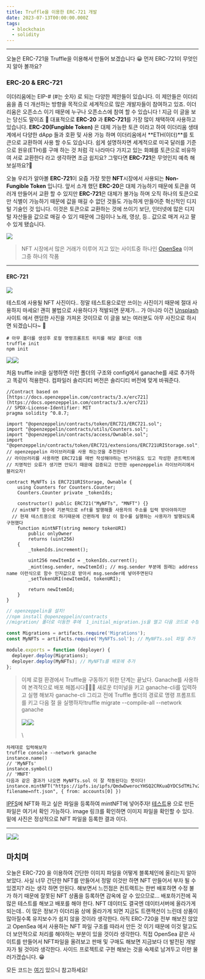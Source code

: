 ```yaml
---
title: Truffle을 이용한 ERC-721 개발
date: 2023-07-13T00:00:00.000Z
tags:
  - blockchain
  - solidity
---
```


***

오늘은 ERC-721을 Truffle을 이용해서 만들어 보겠습니다 😀
먼저 ERC-721이 무엇인지 알아 볼까요?

### ERC-20 & ERC-721

이더리움에는 EIP-# (#는 숫자) 로 되는 다양한 제안들이 있습니다. 이 제안들은 이더리움을 좀 더 개선하는 방향을 목적으로 세계적으로 많은 개발자들이 참여하고 있죠.
이더리움은 오픈소스 이기 때문에 누구나 오픈소스에 참여 할 수 있습니다 ! 지금 이 글을 보는 당신도 말이죠 🙌
대표적으로 **ERC-20** 과 **ERC-721**를 가장 많이 채택하여 사용하고 있습니다. **ERC-20(Fungible Token)** 은 대체 가능한 토큰 이라고 하여 이더리움 생태계에서 다양한 dApp 들과 호환 및 사용 가능 하며 이더리움에서 \*\*ETH(이더)\*\*를 토큰으로 교환하여 사용 할 수도 있습니다. 쉽게 설명하자면 세계적으로 미국 달러를 기준으로 원유(ETH)를 구매 하는 것 처럼 각 나라마다 가지고 있는 화폐를 토큰으로 비유하여 서로 교환한다 라고 생각하면 조금 쉽지요? 그렇다면 **ERC-721**은 무엇인지 예측 해보실까요?🤔

오늘 우리가 알아볼 **ERC-721**이 요즘 가장 핫한 **NFT**시장에서 사용되는 **Non-Fungible Token** 입니다. 앞서 소개 했던 **ERC-20**은 대체 가능하기 때문에 토큰을 여러개 만들어서 교환 할 수 있지만 **ERC-721**은 대체가 불가능 하며 오직 하나의 토큰으로만 식별이 가능하기 때문에 값을 매길 수 없던 것들도 가능하게 만들어준 혁신적인 디지털 기술인 것 입니다.
이것은 토큰으로 교환하는 것에 쓰이기 보단, 인터넷에 많은 디지털 자산들을 값으로 매길 수 있기 때문에 그림이나 노래, 영상, 등.. 값으로 매겨 사고 팔 수 있게 됐습니다.

![](/ercPicture.png)

> NFT 시장에서 많은 거래가 이루어 지고 있는 사이트중 하나인 [OpenSea](https://opensea.io/collection/blockydoge) 이며 그중 하나의 작품

***

#### ERC-721

![](/ydpicture.jpg)

테스트에 사용될 NFT 사진이다.. 정말 테스트용으로만 쓰이는 사진이기 때문에 절대 사용하지 마세요! 괜히 불법으로 사용하다가 적발되면 문제가... 가 아니라 이건 [Unsplash](https://unsplash.com/) 사이트 에서 랜덤한 사진을 가져온 것이므로 이 글을 보는 여러분도 아무 사진으로 하시면 되겠습니다\~ 🤗

```
# 아무 폴더를 생성후 로컬 명령프롬프트 위치를 해당 폴더로 이동
truffle init
npm init
```

![](/nftFolder.png)![](/nftConfig.png)

처음 truffle init을 실행하면 이런 폴더의 구조와 config에서 ganache를 새로 추가하고 똑같이 적용한다. 컴파일러 솔리디티 버전은 솔리디티 버전에 맞게 바꿔준다.

```sol
//Contract based on [https://docs.openzeppelin.com/contracts/3.x/erc721](https://docs.openzeppelin.com/contracts/3.x/erc721)
// SPDX-License-Identifier: MIT
pragma solidity ^0.8.7;

import "@openzeppelin/contracts/token/ERC721/ERC721.sol";
import "@openzeppelin/contracts/utils/Counters.sol";
import "@openzeppelin/contracts/access/Ownable.sol";
import "@openzeppelin/contracts/token/ERC721/extensions/ERC721URIStorage.sol";
// openzeppelin 라이브러리를 사용 하는것을 추천한다!
// 라이브러리를 사용하면 ERC721를 매번 작성해야하는 번거러움도 있고 작성한 콘트랙트에
// 치명적인 오류가 생기면 안되기 때문에 검증되고 안전한 openzeppelin 라이브러리에서 블러오자!

contract MyNFTs is ERC721URIStorage, Ownable {
    using Counters for Counters.Counter;
    Counters.Counter private _tokenIds;

    constructor() public ERC721("MyNFTs", "MNFT") {}
  // mintNFT 함수에 기본적으로 nft를 발행해줄 사용자의 주소를 입력 받아야하지만
  // 현재 테스트용으로 하기때문에 간편하게 항상 이 함수를 실행하는 사용자가 발행되도록 구현했다
    function mintNFT(string memory tokenURI)
        public onlyOwner
        returns (uint256)
    {
        _tokenIds.increment();

        uint256 newItemId = _tokenIds.current();
        _mint(msg.sender, newItemId); // msg.sender 부분에 원래는 address name 이런식으로 함수 인자값으로 받아서 msg.sender에 넣어주면된다
        _setTokenURI(newItemId, tokenURI);

        return newItemId;
    }
}
```

```javascript
// openzeppelin을 설치!
//npm install @openzeppelin/contracts
//migration/ 폴더로 이동한 후에  1_initial_migration.js을 열고 다음 코드로 수정하자

const Migrations = artifacts.require('Migrations');
const MyNFTs = artifacts.require('MyNFTs.sol'); // MyNFTs.sol 파일 추가

module.exports = function (deployer) {
  deployer.deploy(Migrations);
  deployer.deploy(MyNFTs); // MyNFTs를 배포에 추가
};

```

> 이제 로컬 환경에서 Truffle을 구동하기 위한 단계는 끝났다. Ganache를 사용하여 본격적으로 배포 해봅시다🧑🏻‍💻
> 새로운 터미널을 키고 ganache-cli를 입력하고 실행 해보자
> ganache-cli
> 그리고 전에 Truffle 폴더의 경로로 명령 프롬프트를 키고 다음 절 을 실행하자!truffle migrate --compile-all --network ganache\
> \
> ![](/nftBegin.png)![](/nftMigrate.gif)\
> \
> \
>

```
차례대로 입력해보자
truffle console --network ganache
instance.name()
// 'MyNFTs'
instance.symbol()
// 'MNFT'
다음과 같은 결과가 나오면 MyNFTs.sol 이 잘 작동된다는 뜻이다!
instance.mintNFT("https://ipfs.io/ipfs/QmdwDwerocYHSQ2CRKuaDYDCSdTMi7v29sF13CJfLxSV3y?filename=nft.json", { from: accounts[0] })
```

[IPFS](https://ipfs.io/)에 NFT화 하고 싶은 파일을 등록하여 mintNFT에 넣어주자!
[테스트](https://ipfs.io/ipfs/QmdwDwerocYHSQ2CRKuaDYDCSdTMi7v29sF13CJfLxSV3y?filename=nft.json)용 으로 만든 파일은 여기서 확인 가능하다.
image 링크를 확인하면 이미지 파일을 확인할 수 있다. 밑에 사진은 정상적으로 NFT 파일을 등록한 결과 이다.

***

![](/nftMiddle.png)![](/nftResult.png)

## 마치며

오늘은 ERC-720 을 이용하여 간단한 이미지 파일을 어떻게 블록체인에 올리는지 알아 보았다. 사실 너무 간단한 NFT를 만들어서 정말 이것만 하면 NFT 만들어서 부자 될 수 있겠지? 라는 생각 하면 안된다. 해보면서 느낀점은 컨트랙트는 한번 배포하면 수정 불가 하기 때문에 잘못된 NFT 상품을 등록하면 감옥에 갈 수 있으므로... 배포하기전에 꼭 많은 테스트를 해보고 배포를 해야 한다. NFT 데이터도 결국엔 데이터서버에 올라가게 되는데.. 이 많은 정보가 이더리움 상에 올라가게 되면 지금도 트랜잭션이 느린데 상품이 많아질수록 유지보수가 쉽지 않을 것이라 생각한다. 아직 ERC-720을 전부 해보진 않았고 OpenSea 에서 사용하는 NFT 파일 구조를 따라서 만든 것 이기 때문에 이것 말고도 더 보안적으로 처리를 해야하는 부분이 있을 것이라 생각한다. 직접 OpenSea 같은 사이트를 만들어서 NFT파일을 올려보고 판매 및 구매도 해보면 지금보다 더 발전된 개발자가 될 것이라 생각한다. 사이드 프로젝트로 구현 해보는 것을 숙제로 남겨두고 이만 물러가겠습니다. 😁

모든 코드는 [여기](https://github.com/ysonbrian/block-smart-contract/tree/master/ERC721) 있으니 참고하세요!

